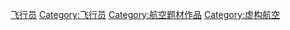 [[Category:虚构驾驶|飞行员]]
[[Category:飞行员|Category:飞行员]]
[[Category:航空题材作品|Category:航空题材作品]]
[[Category:虚构航空|Category:虚构航空]]
